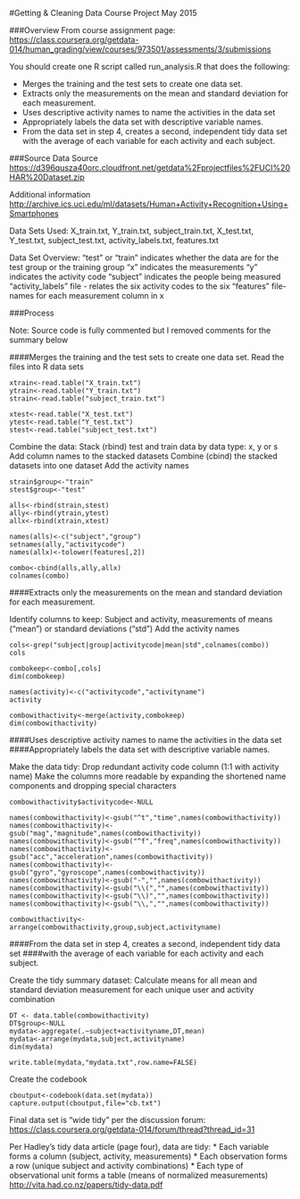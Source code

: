 #Getting & Cleaning Data Course Project
May 2015

###Overview
From course assignment page:
<https://class.coursera.org/getdata-014/human_grading/view/courses/973501/assessments/3/submissions>

You should create one R script called run_analysis.R that does the following:

* Merges the training and the test sets to create one data set.
* Extracts only the measurements on the mean and standard deviation for each measurement. 
* Uses descriptive activity names to name the activities in the data set
* Appropriately labels the data set with descriptive variable names. 
* From the data set in step 4, creates a second, independent tidy data set with the average of each variable for each activity and each subject.

###Source Data
Source
<https://d396qusza40orc.cloudfront.net/getdata%2Fprojectfiles%2FUCI%20HAR%20Dataset.zip>

Additional information
<http://archive.ics.uci.edu/ml/datasets/Human+Activity+Recognition+Using+Smartphones>

Data Sets Used:
X_train.txt, Y_train.txt, subject_train.txt, 
X_test.txt, Y_test.txt, subject_test.txt, 
activity_labels.txt, features.txt

Data Set Overview:
"test" or "train" indicates whether the data are for  the test group or the training group
"x" indicates the measurements
"y" indicates the activity code
"subject" indicates the people being measured
"activity_labels" file - relates the six activity codes to the six
"features " file- names for each measurement column in x

###Process

Note: Source code is fully commented but I removed comments for the summary below

####Merges the training and the test sets to create one data set.
Read the files into R data sets

```
xtrain<-read.table("X_train.txt")
ytrain<-read.table("Y_train.txt")
strain<-read.table("subject_train.txt")

xtest<-read.table("X_test.txt")
ytest<-read.table("Y_test.txt")
stest<-read.table("subject_test.txt")
```

Combine the data:
Stack (rbind) test and train data by data type: x, y or s
Add column names to the stacked datasets
Combine (cbind) the stacked datasets into one dataset
Add the activity names

```
strain$group<-"train"
stest$group<-"test"

alls<-rbind(strain,stest)
ally<-rbind(ytrain,ytest)
allx<-rbind(xtrain,xtest)

names(alls)<-c("subject","group")
setnames(ally,"activitycode")
names(allx)<-tolower(features[,2])

combo<-cbind(alls,ally,allx)
colnames(combo)
```

####Extracts only the measurements on the mean and standard deviation for each measurement. 

Identify columns to keep:
Subject and activity, measurements of means ("mean")  or standard deviations ("std")
Add the activity names

```
cols<-grep("subject|group|activitycode|mean|std",colnames(combo))
cols

combokeep<-combo[,cols]
dim(combokeep)

names(activity)<-c("activitycode","activityname")
activity

combowithactivity<-merge(activity,combokeep)
dim(combowithactivity)
```

####Uses descriptive activity names to name the activities in the data set
####Appropriately labels the data set with descriptive variable names. 

Make the data tidy:
Drop redundant activity code column (1:1 with activity name)
Make the columns more readable by expanding the shortened name components and dropping special characters

```
combowithactivity$activitycode<-NULL

names(combowithactivity)<-gsub("^t","time",names(combowithactivity))
names(combowithactivity)<-gsub("mag","magnitude",names(combowithactivity))
names(combowithactivity)<-gsub("^f","freq",names(combowithactivity))
names(combowithactivity)<-gsub("acc","acceleration",names(combowithactivity))
names(combowithactivity)<-gsub("gyro","gyroscope",names(combowithactivity))
names(combowithactivity)<-gsub("-","",names(combowithactivity))
names(combowithactivity)<-gsub("\\(","",names(combowithactivity))
names(combowithactivity)<-gsub("\\)","",names(combowithactivity))
names(combowithactivity)<-gsub("\\,","",names(combowithactivity))

combowithactivity<-arrange(combowithactivity,group,subject,activityname)
```

####From the data set in step 4, creates a second, independent tidy data set 
####with the average of each variable for each activity and each subject.

Create the tidy summary dataset:
Calculate means for all mean and standard deviation measurement for each unique user and activity combination

```
DT <- data.table(combowithactivity)
DT$group<-NULL
mydata<-aggregate(.~subject+activityname,DT,mean)
mydata<-arrange(mydata,subject,activityname)
dim(mydata)

write.table(mydata,"mydata.txt",row.name=FALSE)
```

Create the codebook

```
cboutput<-codebook(data.set(mydata))
capture.output(cboutput,file="cb.txt")
```

Final data set is "wide tidy" per the discussion forum:
<https://class.coursera.org/getdata-014/forum/thread?thread_id=31>

Per Hadley's tidy data article (page four), data are tidy:
* Each variable forms a column (subject, activity, measurements)
* Each observation forms a row (unique subject and activity combinations)
* Each type of observational unit forms a table (means of normalized measurements)
<http://vita.had.co.nz/papers/tidy-data.pdf>

